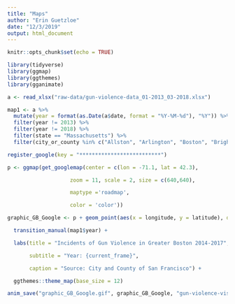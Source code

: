 ```yaml
---
title: "Maps"
author: "Erin Guetzloe"
date: "12/3/2019"
output: html_document
---
```


```r
knitr::opts_chunk$set(echo = TRUE)

library(tidyverse)
library(ggmap)
library(ggthemes)
library(gganimate)

a <- read_xlsx("raw-data/gun-violence-data_01-2013_03-2018.xlsx")

```

```r

map1 <- a %>%
  mutate(year = format(as.Date(a$date, format = "%Y-%M-%d"), "%Y")) %>%
  filter(year != 2013) %>%
  filter(year != 2018) %>%
  filter(state == "Massachusetts") %>%
  filter(city_or_county %in% c("Allston", "Arlington", "Boston", "Brighton", "Brookline", "Cambridge", "Cambridge (Cambridgeport)", "Charlestown", "Dorchester", "Dorchester Center", "Hyde Park", "Malden", "Mattapan", "Medford", "Roslindale", "Roxbury", "Somerville", "South Boston", "Watertown", "West Roxbury"))

register_google(key = "**************************")

p <- ggmap(get_googlemap(center = c(lon = -71.1, lat = 42.3),

                    zoom = 11, scale = 2, size = c(640,640),

                    maptype ='roadmap',

                    color = 'color'))

graphic_GB_Google <- p + geom_point(aes(x = longitude, y = latitude), data = map1, size = 0.5) +

  transition_manual(map1$year) +

  labs(title = "Incidents of Gun Violence in Greater Boston 2014-2017",

       subtitle = "Year: {current_frame}",

       caption = "Source: City and County of San Francisco") +

  ggthemes::theme_map(base_size = 12)

anim_save("graphic_GB_Google.gif", graphic_GB_Google, "gun-violence-visualizations/")

```

